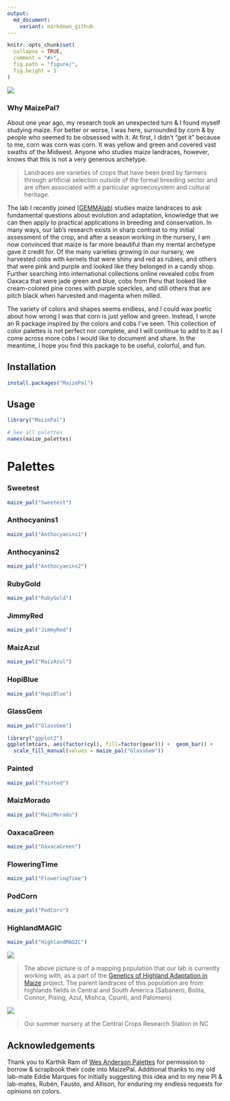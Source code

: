 ```yaml
---
output:
  md_document:
    variant: markdown_github
---
```


<!-- README.md is generated from README.Rmd. Please edit that file -->

```r
knitr::opts_chunk$set(
  collapse = TRUE,
  comment = "#>",
  fig.path = "figure/",
  fig.height = 1
)
```

![](maizePal.png)

### Why MaizePal?

  About one year ago, my research took an unexpected turn & I found myself studying maize. For better or worse, I was here, surrounded by corn & by people who seemed to be obsessed with it. At first, I didn't "get it" because to me, corn was corn was corn. It was yellow and green and covered vast swaths of the Midwest. Anyone who studies maize landraces, however, knows that this is not a very generous archetype.
  
> Landraces are varieties of crops that have been bred by farmers through artificial selection outside of the formal breeding sector and are often associated with a particular agroecosystem and cultural heritage. 

The lab I recently joined ([GEMMAlab](https://www.gemmalab.org/)) studies maize landraces to ask fundamental questions about evolution and adaptation, knowledge that we can then apply to practical applications in breeding and conservation. In many ways, our lab's research exists in sharp contrast to my initial assessment of the crop, and after a season working in the nursery, I am now convinced that maize is far more beautiful than my mental archetype gave it credit for. Of the many varieties growing in our nursery, we harvested cobs with kernels that were shiny and red as rubies, and others that were pink and purple and looked like they belonged in a candy shop. Further searching into international collections online revealed cobs from Oaxaca that were jade green and blue, cobs from Peru that looked like cream-colored pine cones with purple speckles, and still others that are pitch black when harvested and magenta when milled. 

The variety of colors and shapes seems endless, and I could wax poetic about how wrong I was that corn is just yellow and green. Instead, I wrote an R package inspired by the colors and cobs I've seen. This collection of color palettes is not perfect nor complete, and I will continue to add to it as I come across more cobs I would like to document and share. In the meantime, I hope you find this package to be useful, colorful, and fun.


## Installation

```r
install.packages("MaizePal")
```

## Usage

```r
library("MaizePal")

# See all palettes
names(maize_palettes)
```


# Palettes

### Sweetest

```r
maize_pal("Sweetest")
```

### Anthocyanins1

```r
maize_pal("Anthocyanins1")
```


### Anthocyanins2

```r
maize_pal("Anthocyanins2")
```


### RubyGold

```r
maize_pal("RubyGold")
```


### JimmyRed

```r
maize_pal("JimmyRed")
```


### MaizAzul

```r
maize_pal("MaizAzul")
```


### HopiBlue

```r
maize_pal("HopiBlue")
```


### GlassGem

```r
maize_pal("GlassGem")
```



```r
library("ggplot2")
ggplot(mtcars, aes(factor(cyl), fill=factor(gear))) +  geom_bar() +
  scale_fill_manual(values = maize_pal("GlassGem"))
```


### Painted

```r
maize_pal("Painted")
```

### MaizMorado

```r
maize_pal("MaizMorado")
```

### OaxacaGreen

```r
maize_pal("OaxacaGreen")
```

### FloweringTime

```r
maize_pal("FloweringTime")
```

### PodCorn

```r
maize_pal("PodCorn")
```

### HighlandMAGIC

```r
maize_pal("HighlandMAGIC")
```


![](HighMAGIC.jpg)

> The above picture is of a mapping population that our lab is currently working with, as a part of the [Genetics of Highland Adaptation in Maize](http://highlandadaptation.org/) project. The parent landraces of this population are from highlands fields in Central and South America (Sabanero, Bolita, Connor, Pising, Azul, Mishca, Cpunti, and Palomero)


![](nurseryNCSU.JPG)

> Our summer nursery at the Central Crops Research Station in NC


## Acknowledgements 

Thank you to Karthik Ram of [Wes Anderson Palettes](https://github.com/karthik/wesanderson) for permission to borrow & scrapbook their code into MaizePal. Additional thanks to my old lab-mate Eddie Marques for initially suggesting this idea and to my new PI & lab-mates, Rubén, Fausto, and Allison, for enduring my endless requests for opinions on colors.
